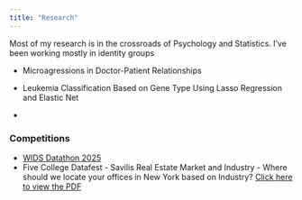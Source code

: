 ```yaml
---
title: "Research"
---
```


Most of my research is in the crossroads of Psychology and Statistics. I've been working mostly in identity groups


- Microagressions in Doctor-Patient Relationships

- Leukemia Classification Based on Gene Type Using Lasso Regression and Elastic Net 
- 


### Competitions
- [WIDS Datathon 2025](https://github.com/wu-ada/wids-adhd-in-women2)
- Five College Datafest - Savilis Real Estate Market and Industry - Where should we locate your offices in New York based on Industry? [Click here to view the PDF](/Users/nicolesanchezflores/Documents/NicoleSanchezFlores.github.io/NicoleSanchezFlores/research_images)

